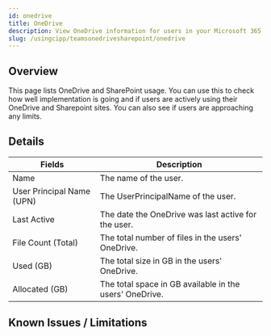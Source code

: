 ```yaml
---
id: onedrive
title: OneDrive
description: View OneDrive information for users in your Microsoft 365 tenants.
slug: /usingcipp/teamsonedrivesharepoint/onedrive
---
```


<PseudonymisedData />

## Overview

This page lists OneDrive and SharePoint usage.
You can use this to check how well implementation is going and if users are actively using their OneDrive and Sharepoint sites. 
You can also see if users are approaching any limits.

## Details

| Fields                    | Description                                             |
| ------------------------- | ------------------------------------------------------- |
| Name                      | The name of the user.                                   |
| User Principal Name (UPN) | The UserPrincipalName of the user.                      | 
| Last Active               | The date the OneDrive was last active for the user.     |
| File Count (Total)        | The total number of files in the users' OneDrive.       |
| Used (GB)                 | The total size in GB in the users' OneDrive.            |
| Allocated (GB)            | The total space in GB available in the users' OneDrive. |

## Known Issues / Limitations

<NoKnownIssues />
